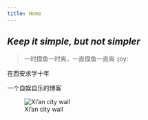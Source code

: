 ```yaml
---
title: Home
---
```

## _Keep it simple, but not simpler_

>一时摸鱼一时爽，一直摸鱼一直爽 :joy:

在西安求学十年

一个自娱自乐的博客


![Xi'an city wall](img/Xi'an1920X1440.jpg)





